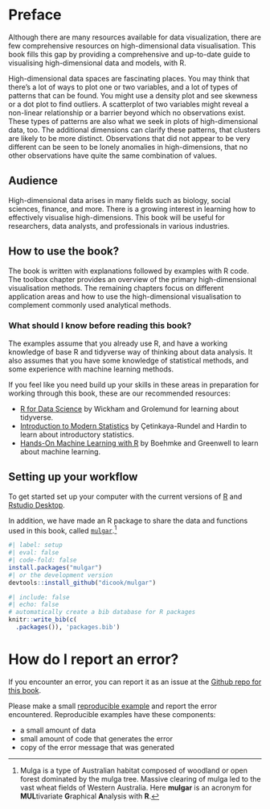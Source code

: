 # Preface {#preface .unnumbered}

<!-- Why write this book

-   an introduction to modern statistical methods through the lens of visualisation
-   focus on data analysis and computing over mathematics
-   intuit high dimensional data through dynamic graphics
-   use R + graphics as tool for augmenting understanding of data, models and inferences(?)
-->

Although there are many resources available for data visualization, there are few comprehensive resources on high-dimensional data visualisation. This book fills this gap by providing a comprehensive and up-to-date guide to visualising high-dimensional data and models, with R.

High-dimensional data spaces are fascinating places. You may think that there's a lot of ways to plot one or two variables, and a lot of types of patterns that can be found. You might use a density plot and see skewness or a dot plot to find outliers. A scatterplot of two variables might reveal a non-linear relationship or a barrier beyond which no observations exist. These types of patterns are also what we seek in plots of high-dimensional data, too. The additional dimensions can clarify these patterns, that clusters are likely to be more distinct. Observations that did not appear to be very different can be seen to be lonely anomalies in high-dimensions, that no other observations have quite the same combination of values. 

## Audience {.unnumbered}

High-dimensional data arises in many fields such as biology, social sciences, finance, and more. There is a growing interest in learning how to effectively visualise high-dimensions. This book will be useful for researchers, data analysts, and professionals in various industries. 

## How to use the book? {.unnumbered}

The book is written with explanations followed by examples with R code. The toolbox chapter provides an overview of the primary high-dimensional visualisation methods. The remaining chapters focus on different application areas and how to use the high-dimensional visualisation to complement commonly used analytical methods. 

### What should I know before reading this book? {.unnumbered}

The examples assume that you already use R, and have a working knowledge of base R and tidyverse way of thinking about data analysis. It also assumes that you have some knowledge of statistical methods, and some experience with machine learning methods. 

If you feel like you need build up your skills in these areas in preparation for working through this book, these are our recommended resources:

- [R for Data Science](https://r4ds.had.co.nz) by Wickham and Grolemund for learning about tidyverse. 
- [Introduction to Modern Statistics](https://openintro-ims.netlify.app) by 
Çetinkaya-Rundel and Hardin to learn about introductory statistics.
- [Hands-On Machine Learning with R](https://bradleyboehmke.github.io/HOML/) by Boehmke and Greenwell to learn about machine learning.

## Setting up your workflow {.unnumbered}

To get started set up your computer with the current versions of [R](https://cran.r-project.org) and [Rstudio Desktop](https://posit.co/download/rstudio-desktop/).

In addition, we have made an R package to share the data and functions used in this book, called [`mulgar`](http://dicook.github.io/mulgar).[^mulga]

[^mulga]: Mulga is a type of Australian habitat composed of woodland or open forest dominated by the mulga tree. Massive clearing of mulga led to the vast wheat fields of Western Australia. Here **mulgar** is an acronym for **MUL**tivariate **G**raphical **A**nalysis with **R**.

```r
#| label: setup
#| eval: false
#| code-fold: false
install.packages("mulgar")
#| or the development version
devtools::install_github("dicook/mulgar")
```

```r
#| include: false
#| echo: false
# automatically create a bib database for R packages
knitr::write_bib(c(
  .packages()), 'packages.bib')
```

# How do I report an  error?

If you encounter an error, you can report it as an issue at the [Github repo for this book](https://github.com/dicook/mulgar_book). 

Please make a small [reproducible example](https://reprex.tidyverse.org) and report the error encountered. Reproducible examples have these components:

- a small amount of data 
- small amount of code that generates the error
- copy of the error message that was generated